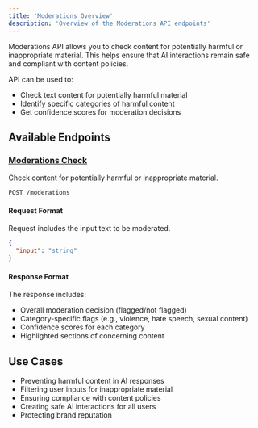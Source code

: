 ```yaml
---
title: 'Moderations Overview'
description: 'Overview of the Moderations API endpoints'
---
```


Moderations API allows you to check content for potentially harmful or inappropriate material. This helps ensure that AI interactions remain safe and compliant with content policies.

API can be used to:
- Check text content for potentially harmful material
- Identify specific categories of harmful content
- Get confidence scores for moderation decisions

## Available Endpoints

### [Moderations Check](/api-ref/moderations/moderations-check)

Check content for potentially harmful or inappropriate material.

```
POST /moderations
```

#### Request Format

Request includes the input text to be moderated.

```json
{
  "input": "string"
}
```

#### Response Format

The response includes:

- Overall moderation decision (flagged/not flagged)
- Category-specific flags (e.g., violence, hate speech, sexual content)
- Confidence scores for each category
- Highlighted sections of concerning content

## Use Cases

- Preventing harmful content in AI responses
- Filtering user inputs for inappropriate material
- Ensuring compliance with content policies
- Creating safe AI interactions for all users
- Protecting brand reputation 